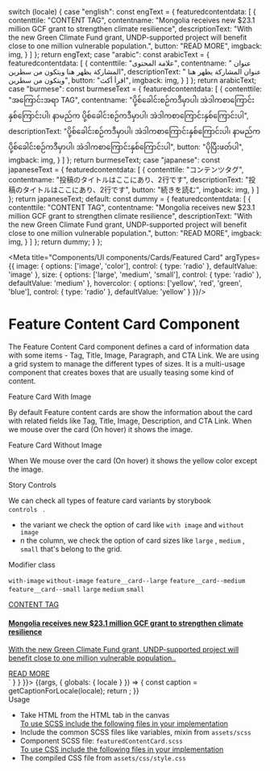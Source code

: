 
  switch (locale) {
    case "english":
      const engText = {
        featuredcontentdata: [
          {
            contenttile: "CONTENT TAG",
            contentname: "Mongolia receives new $23.1 million GCF grant to strengthen climate resilience",
            descriptionText: "With the new Green Climate Fund grant, UNDP-supported project will benefit close to one million vulnerable population.",
            button: "READ MORE",
            imgback: img,
          }
        ]
      };
      return engText;
    case "arabic":
      const arabicText = {
        featuredcontentdata: [
          {
            contenttile: "علامة المحتوى",
            contentname: " عنوان المشاركة يظهر هنا ويتكون من سطرين",
            descriptionText: " عنوان المشاركة يظهر هنا ويتكون من سطرين",
            button: "اقرأ أكث",
            imgback: img,
          }
        ]
      };
      return arabicText;
    case "burmese":
      const burmeseText = {
        featuredcontentdata: [
          {
            contenttile: "အကြောင်းအရာ TAG",
            contentname: "ပို့စ်ခေါင်းစဉ်ကဒီမှာပါ၊ အဲဒါကစာကြောင်းနှစ်ကြောင်းပါ၊ နာမည်က ပို့စ်ခေါင်းစဉ်ကဒီမှာပါ၊ အဲဒါကစာကြောင်းနှစ်ကြောင်းပါ",
            descriptionText: "ပို့စ်ခေါင်းစဉ်ကဒီမှာပါ၊ အဲဒါကစာကြောင်းနှစ်ကြောင်းပါ၊ နာမည်က ပို့စ်ခေါင်းစဉ်ကဒီမှာပါ၊ အဲဒါကစာကြောင်းနှစ်ကြောင်းပါ",
            button: "ပိုပြီးဖတ်ပါ",
            imgback: img,
          }
        ]
      };
      return burmeseText;
    case "japanese":
      const japaneseText = {
        featuredcontentdata: [
          {
            contenttile: "コンテンツタグ",
            contentname: "投稿のタイトルはここにあり、2行です",
            descriptionText: "投稿のタイトルはここにあり、2行です",
            button: "続きを読む",
            imgback: img,
          }
        ]
      };
      return japaneseText;
    default:
      const dummy = {
        featuredcontentdata: [
          {
            contenttile: "CONTENT TAG",
            contentname: "Mongolia receives new $23.1 million GCF grant to strengthen climate resilience",
            descriptionText: "With the new Green Climate Fund grant, UNDP-supported project will benefit close to one million vulnerable population.",
            button: "READ MORE",
            imgback: img,
          }
        ]
      };
      return dummy;
  }
};

<Meta title="Components/UI components/Cards/Featured Card" argTypes={{
      image: {
        options: ['image', 'color'],
        control: { type: 'radio' },
        defaultValue: 'image'
      },
      size: {
        options: ['large', 'medium', 'small'],
        control: { type: 'radio' },
        defaultValue: 'medium'
      },
      hovercolor: {
        options: ['yellow', 'red', 'green', 'blue'],
        control: { type: 'radio' },
        defaultValue: 'yellow'
      }
    }}/>

<style>{`
 .subheading {
    font-weight: 700;
    font-size: 20px;
    color: #031c2d;
    line-height: 24px;
    margin-bottom: 12px;
    margin-top: 15px;
  }
  .subheading2 {
    font-weight: 700;
    font-size: 16px;
    color: #031c2d;
    line-height: 24px;
    margin-bottom: 12px;
    margin-top: 10px;
  }
  .css-1h4ytzj code {
    padding-right: 10px;
    width: 100%;
    font-size: 14px;
    line-height: 16px;
      background: black;
  }
`}</style>

# Feature Content Card Component

The Feature Content Card component defines a card of information data with some items - Tag, Title, Image, Paragraph, and CTA Link. We are using a grid system to manage the different types of sizes. It is a multi-usage component that creates boxes that are usually teasing some kind of content.

<div className="subheading">Feature Card With Image</div>

By default Feature content cards are show the information about the card with related fields like Tag, Title, Image, Description, and CTA Link. When we mouse over the card (On hover) it shows the image.

<div className="subheading">Feature Card Without Image</div>

When We mouse over the card (On hover) it shows the yellow color except the image.

<div className="subheading">Story Controls</div>

We can check all types of feature card variants by storybook <code> controls </code> .

<ul>
<li>the variant we check the option of card like <code>with image</code> and <code>without image</code></li>
<li>n the column, we check the option of card sizes like <code>large</code> , <code>medium</code> , <code>small</code> that's belong to the grid.</li>
</ul>

<div className="subheading2">Modifier class</div>

<code>with-image</code> <code>without-image</code> <code>feature__card--large</code> <code>feature__card--medium</code> 
<code>feature__card--small</code> <code>large</code> <code>medium</code> <code>small</code>


<Canvas>
  <Story name="Featured Card" parameters={{ docs: { source: { code: `<div class="grid-x grid-margin-x">
  <div class="cell large-8 feature__card--large">
    <a href="#" class="feature__card feature__card--with-image">
      <div class="feature__card_slide">
        <div
          class="feature__card_image"
          style='background-image: url("static/media/stories/assets/images/card2.jpg");'
        ></div>
      </div>
      <article class="feature__card_content">
        <div class="feature__card_tag">CONTENT TAG</div>
        <div class="feature__card_description">
          <h4>
            Mongolia receives new $23.1 million GCF grant to strengthen climate
            resilience
          </h4>
          <p>
            With the new Green Climate Fund grant, UNDP-supported project will
            benefit close to one million vulnerable population..
          </p>
        </div>
        <div class="feature__cta">
          <a class="cta__link cta--arrow" href="javascript:void(0)">
            READ MORE
          </a>
        </div>
      </article>
    </a>
  </div>
</div>` } } }}>
    {(args, { globals: { locale } }) => {
      const caption = getCaptionForLocale(locale);
      return <FeaturedContentCard data={caption.featuredcontentdata} headertext={caption.headertext} {...args} ></FeaturedContentCard>;
    }}
  </Story>
</Canvas>

<div className="subheading">Usage</div>
<ul>
<li>Take HTML from the HTML tab in the canvas</li>
<u>To use SCSS include the following files in your implementation</u>
<li>Include the common SCSS files like variables, mixin from <code>assets/scss</code></li>
<li>Component SCSS file: <code>featuredContentCard.scss</code></li>
<u>To use CSS include the following files in your implementation</u>
<li>The compiled CSS file from <code>assets/css/style.css</code></li>
</ul>
